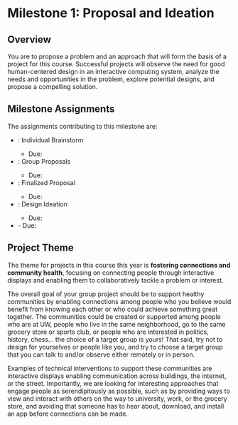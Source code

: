 
# Milestone 1: Proposal and Ideation

<UnderDevelopment display={false} />

## Overview

You are to propose a problem and an approach that will form the basis of a project for this course.
Successful projects will observe the need for good human-centered design in an interactive computing system,
analyze the needs and opportunities in the problem, explore potential designs, and propose a compelling solution.

## Milestone Assignments

The assignments contributing to this milestone are:

- <SiteLink linkKey={SiteLinks.assignment_1_1_top}/>: Individual Brainstorm
  - Due: <AssignmentDueDateTime assignmentKey={calendarData.assignments.assignment_1_1} />
- <SiteLink linkKey={SiteLinks.assignment_1_2_top}/>: Group Proposals
  - Due: <AssignmentDueDateTime assignmentKey={calendarData.assignments.assignment_1_2} />
- <SiteLink linkKey={SiteLinks.assignment_1_3_top}/>: Finalized Proposal
  - Due: <AssignmentDueDateTime assignmentKey={calendarData.assignments.assignment_1_3} />
- <SiteLink linkKey={SiteLinks.assignment_1_4_top}/>: Design Ideation
  - Due: <AssignmentDueDateTime assignmentKey={calendarData.assignments.assignment_1_4} />
- <SiteLink linkKey={SiteLinks.milestone_1_report_top}/>
  - Due: <AssignmentDueDateTime assignmentKey={calendarData.assignments.milestone_1_report} />

## Project Theme

The theme for projects in this course this year is __fostering connections and community health__, 
focusing on connecting people through interactive displays and enabling them to collaboratively tackle a problem or interest.

The overall goal of your group project should be to support healthy communities by enabling connections among people
who you believe would benefit from knowing each other or who could achieve something great together.
The communities could be created or supported among people who are at UW, people who live in the same neighborhood,
go to the same grocery store or sports club,
or people who are interested in politics, history, chess… the choice of a target group is yours!
That said, try not to design for yourselves or people like you, and try to choose a target group that you can talk to and/or observe either remotely or in person.  

Examples of technical interventions to support these communities are interactive displays enabling communication across buildings, the internet, or the street.
Importantly, we are looking for interesting approaches that engage people as serendipitously as possible,
such as by providing ways to view and interact with others on the way to university, work, or the grocery store,
and avoiding that someone has to hear about, download, and install an app before connections can be made.  